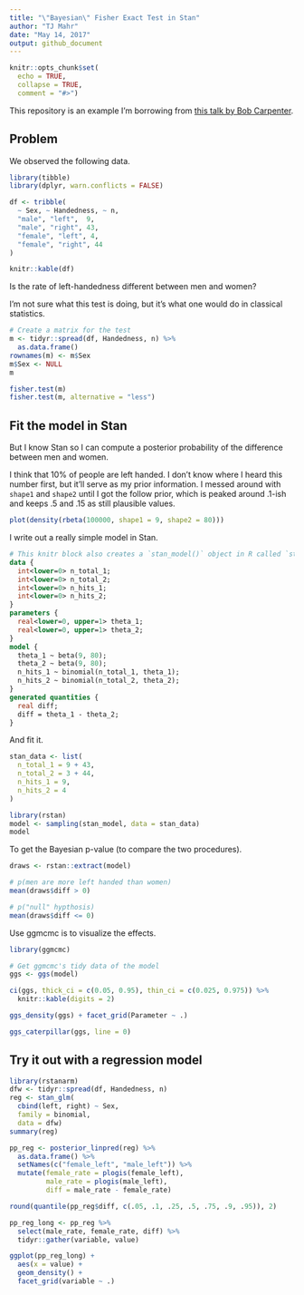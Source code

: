 ```yaml
---
title: "\"Bayesian\" Fisher Exact Test in Stan"
author: "TJ Mahr"
date: "May 14, 2017"
output: github_document
---
```


```r
knitr::opts_chunk$set(
  echo = TRUE,
  collapse = TRUE,
  comment = "#>")
```

This repository is an example I'm borrowing from [this talk by Bob
Carpenter](https://www.youtube.com/watch?v=qQFF4tPgeWI).


## Problem

We observed the following data.

```r
library(tibble)
library(dplyr, warn.conflicts = FALSE)

df <- tribble(
  ~ Sex, ~ Handedness, ~ n,
  "male", "left",  9,
  "male", "right", 43,
  "female", "left", 4,
  "female", "right", 44
)

knitr::kable(df)
```

Is the rate of left-handedness different between men and women? 

I'm not sure what this test is doing, but it's what one would do in
classical statistics.

```r
# Create a matrix for the test
m <- tidyr::spread(df, Handedness, n) %>% 
  as.data.frame()
rownames(m) <- m$Sex
m$Sex <- NULL
m

fisher.test(m)
fisher.test(m, alternative = "less")
```

## Fit the model in Stan

But I know Stan so I can compute a posterior probability of the difference
between men and women.

I think that 10% of people are left handed. I don't know where I heard this 
number first, but it'll serve as my prior information. I messed around with `shape1` 
and `shape2` until I got the follow prior, which is peaked around .1-ish and keeps .5
and .15 as still plausible values.

```r
plot(density(rbeta(100000, shape1 = 9, shape2 = 80)))
```

I write out a really simple model in Stan.

```stan
# This knitr block also creates a `stan_model()` object in R called `stan_model`
data {
  int<lower=0> n_total_1;
  int<lower=0> n_total_2;
  int<lower=0> n_hits_1;
  int<lower=0> n_hits_2;
}
parameters { 
  real<lower=0, upper=1> theta_1;
  real<lower=0, upper=1> theta_2;
}
model {
  theta_1 ~ beta(9, 80);
  theta_2 ~ beta(9, 80);
  n_hits_1 ~ binomial(n_total_1, theta_1);
  n_hits_2 ~ binomial(n_total_2, theta_2);
}
generated quantities {
  real diff;
  diff = theta_1 - theta_2;
}
```

And fit it.

```r
stan_data <- list(
  n_total_1 = 9 + 43,
  n_total_2 = 3 + 44,
  n_hits_1 = 9,
  n_hits_2 = 4
)

library(rstan)
model <- sampling(stan_model, data = stan_data)
model
```

To get the Bayesian p-value (to compare the two procedures).

```r
draws <- rstan::extract(model)

# p(men are more left handed than women)
mean(draws$diff > 0)

# p("null" hypthosis)
mean(draws$diff <= 0)
```

Use ggmcmc is to visualize the effects.

```r
library(ggmcmc)

# Get ggmcmc's tidy data of the model
ggs <- ggs(model)

ci(ggs, thick_ci = c(0.05, 0.95), thin_ci = c(0.025, 0.975)) %>% 
  knitr::kable(digits = 2)

ggs_density(ggs) + facet_grid(Parameter ~ .)

ggs_caterpillar(ggs, line = 0)
```

## Try it out with a regression model

```r
library(rstanarm)
dfw <- tidyr::spread(df, Handedness, n)
reg <- stan_glm(
  cbind(left, right) ~ Sex, 
  family = binomial, 
  data = dfw)
summary(reg)

pp_reg <- posterior_linpred(reg) %>% 
  as.data.frame() %>% 
  setNames(c("female_left", "male_left")) %>% 
  mutate(female_rate = plogis(female_left),
         male_rate = plogis(male_left), 
         diff = male_rate - female_rate)

round(quantile(pp_reg$diff, c(.05, .1, .25, .5, .75, .9, .95)), 2)

pp_reg_long <- pp_reg %>% 
  select(male_rate, female_rate, diff) %>% 
  tidyr::gather(variable, value)

ggplot(pp_reg_long) + 
  aes(x = value) + 
  geom_density() + 
  facet_grid(variable ~ .)
```


